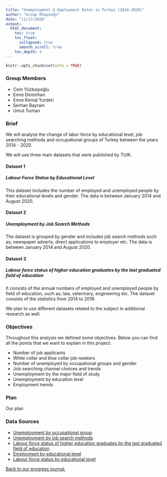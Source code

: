 ```yaml
---
title: "Unemployment & Employment Rates in Turkey (2014-2020)"
author: "Group Rhapsody"
date: "11/17/2020"
output: 
  html_document:
    toc: true
    toc_float: 
      collapsed: true
      smooth_scroll: true
    toc_depth: 4
---
```


```r
knitr::opts_chunk$set(echo = TRUE)
```

### Group Members

+ Cem Yüzbaşıoğlu
+ Emre Demirhan
+ Emre Kemal Yurderi
+ Serhan Bayram
+ Umut Turhan

### Brief

We will analyze the change of labor force by educational level, job searching methods and occupational groups of Turkey between the years 2014 - 2020. 

We will use three main datasets that were published by TUIK. 

#### Dataset 1 
##### Labour Force Status by Educational Level

This dataset includes the number of employed and unemployed people by their educational levels and gender. The data is between January 2014 and August 2020.

#### Dataset 2 
##### Unemployment by Job Search Methods

The dataset is grouped by gender and includes job search methods such as; newspaper adverts, direct applications to employer etc. The data is between January 2014 and August 2020.

#### Dataset 3 
##### Labour force status of higher education graduates by the last graduated  field of education 

It consists of the annual numbers of employed and unemployed people by field of education, such as; law, veterinary, engineering etc. The dataset consists of the statistics from 2014 to 2019.

We plan to use different datasets related to the subject in additional research as well.

### Objectives

Throughout this analysis we defined some objectives. Below you can find all the points that we want to explain in this project.

+ Number of job applicants
+ White collar and blue collar job-seekers
+ Number of unemployed by occupational groups and gender
+ Job searching channel choices and trends
+ Unemployment by the major field of study
+ Unemployment by education level
+ Employment trends

### Plan

Our plan

### Data Sources

+ [Unemployment by occupational group](https://data.tuik.gov.tr/Bulten/DownloadIstatistikselTablo?p=VyBwucwx3Wx2uJXGxoM3soWzPxQv5BRhYRELMU0FhptFZ5Ythna2czyzH6s4rDxR)
+ [Unemployment by job search methods](https://data.tuik.gov.tr/Bulten/DownloadIstatistikselTablo?p=YD6JGk3HAkwb1wQadeYsjp8iMZJ1cmLtRnMCRXPG3aOudsWPijD1R0XxxA54Ehu8)
+ [Labour force status of higher education graduates by the last graduated  field of education](https://data.tuik.gov.tr/Bulten/DownloadIstatistikselTablo?p=vLICiE6Ol0yQYtmtU/kJ2JEnAr8Q14emL5iDhwHMpzChnPnzsVhz1tXV3REhaV9R)
+ [Employment by educational level](https://biruni.tuik.gov.tr/medas/?kn=72&locale=tr)
+ [Labour force status by educational level](https://data.tuik.gov.tr/Bulten/DownloadIstatistikselTablo?p=bWJMnEy0j6UZHm1gD5qqGkGNWSNKDEJ4I57rthEhkNd9qHF6QHUpwQl25NrXRpAg)

[Back to our progress journal.](https://pjournal.github.io/mef04g-rhapsody/)
